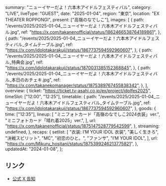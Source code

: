   summary: "ニューイヤーだよ！六本木アイドルフェスティバル",
  category: "LIVE",
  liveType: "GUEST",
  date: "2025-01-04",
  region: "東京",
  location: "EX THEATER ROPPONGI",
  present: ["高嶺のなでしこ"],
  images: [
    {
      path: "/events/2025/2025-01-04_ニューイヤーだよ！六本木アイドルフェスティバル.jpg",
      ref: "https://x.com/takanenofficial/status/1862466538764189861",
    },
    {
      path: "/events/2025/2025-01-04_ニューイヤーだよ！六本木アイドルフェスティバル_タイムテーブル.jpg",
      ref: "https://x.com/idolotakarakuji/status/1867737594592960607",
    },
    {
      path: "/events/2025/2025-01-04_ニューイヤーだよ！六本木アイドルフェスティバル_特典会.jpg",
      ref: "https://x.com/idolotakarakuji/status/1870031385152368845",
    },
    {
      path: "/events/2025/2025-01-04_ニューイヤーだよ！六本木アイドルフェスティバル_本日のおチェキ.jpg",
      ref: "https://x.com/takanekomanager/status/1875389767455838342",
    },
  ],
  overview: {
    ticket: "https://ticket.tv-asahi.co.jp/ex/project/idolfes2025",
    timeSlot: ["12:00", "12:25"],
    timetable: {
      path: "/events/2025/2025-01-04_ニューイヤーだよ！六本木アイドルフェスティバル_タイムテーブル.jpg",
      ref: "https://x.com/idolotakarakuji/status/1867737594592960607",
    },
    goods: {
      time: ["12:35"],
      lineup: [
        "ミニフォトカード「高嶺のなでしこ2024衣装」ver.",
        "ミニフォトカード「晴れ着2025」ver.",
      ],
      url: "https://x.com/takanenofficial/status/1875147528779542599",
    },
    streaming: undefined,
  },
  recaps: {
    setlist: [
      "衣装: I’M YOUR IDOL 衣装",
      "美しく生きろ",
      "決戦スピリット",
      "MC",
      "初恋のひと。",
      "ファンサ",
      "I’M YOUR IDOL",
    ],
    url: "https://x.com/Mikuru_hositani/status/1875399246213775821",
  },
  updatedAt: "2024-01-08",
};

## リンク

- [公式 X 告知](https://x.com/takanenofficial/status/1862466538764189861)
